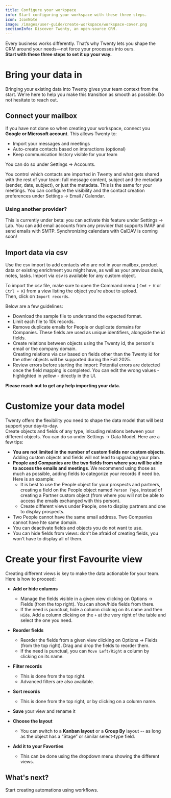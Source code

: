 ```yaml
---
title: Configure your workspace
info: Start configuring your workspace with these three steps.
icon: IconNote
image: /images/user-guide/create-workspace/workspace-cover.png
sectionInfo: Discover Twenty, an open-source CRM.
---
```


Every business works differently. That’s why Twenty lets you shape the CRM around your needs—not force your processes into ours.  
**Start with these three steps to set it up your way.**

# Bring your data in
Bringing your existing data into Twenty gives your team context from the start. 
We're here to help you make this transition as smooth as possible. Do not hesitate to reach out.

## Connect your mailbox
If you have not done so when creating your workspace, connect you **Google or Microsoft account**. This allows Twenty to:
- Import your messages and meetings
- Auto-create contacts based on interactions (optional)
- Keep communication history visible for your team

You can do so under Settings → Accounts.

You control which contacts are imported in Twenty and what gets shared with the rest of your team: full message content, subject and the metadata (sender, date, subject), or just the metadata. This is the same for your meetings.
You can configure the visibility and the contact creation preferences under Settings → Email / Calendar.

### Using another provider?
This is currently under beta: you can activate this feature under Settings → Lab.
You can add email accounts from any provider that supports IMAP and send emails with SMTP. Synchronizing calendars with CalDAV is coming soon!


## Import data via csv
Use the csv import to add contacts who are not in your mailbox, product data or existing enrichment you might have, as well as your previous deals, notes, tasks.
Import via csv is available for any custom object.

To import the csv file, make sure to open the Command menu ( ```Cmd + K``` or ```Ctrl + K```) from a view listing the object you're about to upload.  
Then, click on ```Import records```. 

Below are a few guidelines:

- Download the sample file to understand the expected format.
- Limit each file to 10k records.
- Remove duplicate emails for People or duplicate domains for Companies. These fields are used as unique identifiers, alongside the id fields.
- Create relations between objects using the Twenty id, the person's email or the company domain.  
Creating relations via csv based on fields other than the Twenty id for the other objects will be supported during the Fall 2025. 
- Review errors before starting the import: Potential errors are detected once the field mapping is completed. You can edit the wrong values - highlighted in yellow - directly in the UI.  

**Please reach out to get any help importing your data.**

# Customize your data model
Twenty offers the flexibility you need to shape the data model that will best support your day-to-day.   
Create objects and fields of any type, inlcuding relations between your different objects. You can do so under Settings → Data Model.
Here are a few tips:
- **You are not limited in the number of custom fields nor custom objects**. Adding custom objects and fields will not lead to upgrading your plan.
- **People and Companies are the two fields from where you will be able to access the emails and meetings**. We recommend using those as much as possible, adding fields to categorize your records if need be. Here is an example:
  - It is best to use the People object for your prospects and partners, creating a field on the People object named ```Person Type```, instead of creating a Partner custom object (from where you will not be able to access the emails exchanged with this person).
  - Create different views under People, one to display partners and one to display prospects. 
- Two People cannot have the same email address. Two Companies cannot have hte same domain. 
- You can deactivate fields and objects you do not want to use.
- You can hide fields from views: don't be afraid of creating fields, you won't have to display all of them.

# Create your first Favourite view
Creating different views is key to make the data actionable for your team.
Here is how to proceed:
-  **Add or hide columns**
    - Manage the fields visible in a given view clicking on Options  → Fields (from the top right). You can show/hide fields from there.
    - If the need is punctual, hide a column clicking on its name and then ```Hide```. Add a column clicking on the ```+``` at the very right of the table and select the one you need.

- **Reorder fields**
    - Reorder the fields from a given view clicking on Options  → Fields (from the top right). Drag and drop the fields to reorder them. 
    - If the need is punctual, you can ```Move Left/Right``` a column by clicking on its name.

- **Filter records**
    - This is done from the top right.
    - Advanced filters are also available.

- **Sort records**
    - This is done from the top right, or by clicking on a column name.  

-  **Save** your view and rename it

-  **Choose the layout** 
    - You can switch to a **Kanban layout** or a **Group By** layout -- as long as the object has a “Stage” or similar select-type field.  
-  **Add it to your Favorties** 
    - This can be done using the dropdown menu showing the different views.


## What's next?
Start creating automations using workflows.
<ArticleEditContent></ArticleEditContent>
